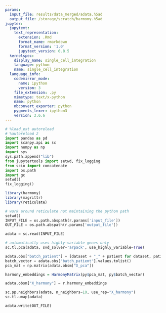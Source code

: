 ```yaml
---
params:
  input_file: results/data_merged/adata.h5ad
  output_file: /storage/scratch/harmony.h5ad
jupyter:
  jupytext:
    text_representation:
      extension: .Rmd
      format_name: rmarkdown
      format_version: '1.0'
      jupytext_version: 0.8.5
  kernelspec:
    display_name: single_cell_integration
    language: python
    name: single_cell_integration
  language_info:
    codemirror_mode:
      name: ipython
      version: 3
    file_extension: .py
    mimetype: text/x-python
    name: python
    nbconvert_exporter: python
    pygments_lexer: ipython3
    version: 3.6.6
---
```





```python
# %load_ext autoreload
# %autoreload 2
import pandas as pd
import scanpy.api as sc
import numpy as np
import sys
sys.path.append("lib")
from jupytertools import setwd, fix_logging
from scio import concatenate
import os.path
import gc
setwd()
fix_logging()
```

```r
library(harmony)
library(magrittr)
library(reticulate)
```

```python
# work around reticulate not maintaining the python path
setwd()
INPUT_FILE = os.path.abspath(r.params['input_file'])
OUT_FILE = os.path.abspath(r.params['output_file'])
```

```python
adata = sc.read(INPUT_FILE)
```

```python
# automatically uses highly-variable genes only
sc.tl.pca(adata, svd_solver='arpack', use_highly_variable=True)
```

```python
adata.obs["batch_patient"] = [dataset + "_" + patient for dataset, patient in zip(adata.obs["dataset"], adata.obs["patient"])]
batch_vector = adata.obs["batch_patient"].values.tolist()
pca_mat = np.matrix(adata.obsm["X_pca"])
```

```r
harmony_embeddings = HarmonyMatrix(py$pca_mat, py$batch_vector)
```

```python
adata.obsm["X_harmony"] = r.harmony_embeddings
```

```python
sc.pp.neighbors(adata, n_neighbors=10, use_rep="X_harmony")
sc.tl.umap(adata)
```

```python
adata.write(OUT_FILE)
```
